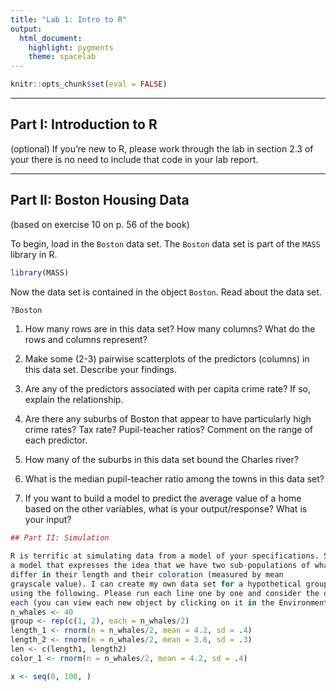 ```yaml
---
title: "Lab 1: Intro to R"
output: 
  html_document: 
    highlight: pygments
    theme: spacelab
---
```


```r
knitr::opts_chunk$set(eval = FALSE)
```

* * *

## Part I: Introduction to R

(optional) If you're new to R, please work through the lab in section 2.3 of your
there is no need to include that code in your lab report.

* * *

## Part II: Boston Housing Data

(based on exercise 10 on p. 56 of the book)

To begin, load in the `Boston` data set. The `Boston` data set is part of the
`MASS` library in R.

```r
library(MASS)
```

Now the data set is contained in the object `Boston`. Read about the data set.

```r
?Boston
```

1. How many rows are in this data set? How many columns? What do the rows and columns
represent?

2. Make some (2-3) pairwise scatterplots of the predictors (columns) in this data set.
Describe your findings.

3. Are any of the predictors associated with per capita crime rate? If so, explain
the relationship.

4. Are there any suburbs of Boston that appear to have particularly high crime rates?
Tax rate? Pupil-teacher ratios? Comment on the range of each predictor.

5. How many of the suburbs in this data set bound the Charles river?

6. What is the median pupil-teacher ratio among the towns in this data set?

7. If you want to build a model to predict the average value of a home based on
the other variables, what is your output/response? What is your input?



```r
## Part II: Simulation

R is terrific at simulating data from a model of your specifications. Say I want
a model that expresses the idea that we have two sub-populations of whales that
differ in their length and their coloration (measured by mean
grayscale value). I can create my own data set for a hypothetical group of whales
using the following. Please run each line one by one and consider the output of
each (you can view each new object by clicking on it in the Environment pane).
n_whales <- 40
group <- rep(c(1, 2), each = n_whales/2)
length_1 <- rnorm(n = n_whales/2, mean = 4.2, sd = .4)
length_2 <- rnorm(n = n_whales/2, mean = 3.6, sd = .3)
len <- c(length1, length2)
color_1 <- rnorm(n = n_whales/2, mean = 4.2, sd = .4)

x <- seq(0, 100, )
```



